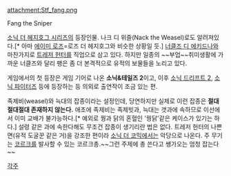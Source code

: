 attachment:Stf_fang.png

Fang the Sniper

[[소닉 더 헤지호그 시리즈]]의 등장인물. 나크 디 위즐(Nack the Weasel)로도 알려져있다.[* 아마 [[에이미 로즈]]=로즈 더 헤지호그와 비슷한 상황일 듯.] [[너클즈 디 에키드나]]와 마찬가지로 [[트레저 헌터]]를 직업으로 삼고 있다. 하지만 일종의 ~~부업~~취미생활에 가까운 너클즈와 달리 팽은 좀 더 본격적으로 유적의 보물들을 노리고 있다.

게임에서의 첫 등장은 게임 기어로 나온 '''소닉&테일즈 2'''이고, 이후 [[소닉 드리프트 2]], [[소닉 파이터즈]] 등에 등장하는 등 의외로 출연작이 조금 있는 편. 

족제비(weasel)와 늑대의 잡종이라는 설정인데, 당연하지만 실제로 이런 잡종은 '''절대절대절대 존재하지 않는다.''' 애초에 족제비는 족제빗과, 늑대는 갯과에 속하므로 이선에서 이미 교배가 불가능하다.[* 예외로 꿩과 닭의 혼혈인 '꿩닭'같은 케이스가 있기는 하다.] 설령 같은 과에 속한다해도 무조건 잡종이 생기리란 법은 없다. 트레저 헌터의 나쁜 면(유적 도굴꾼 같은 거)을 강조한 편이라 [[소닉 더 코믹]]에서는 악당으로 나온다. 주 무기는 [[코르크]]를 발사할 수 있는 코르크총.~~그런 주제에 총 쓴다고 쌩가오는 엄청 잡는다~~

[[각주]]

